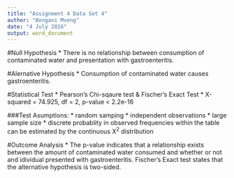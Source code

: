 ```yaml
---
title: "Assignment 4 Data Set 4"
author: "Bongani Mveng"
date: "4 July 2016"
output: word_document
---
```

#Null Hypothesis
* There is no relationship between consumption of contaminated water and presentation with gastroenteritis.

#Alernative Hypothesis
* Consumption of contaminated water causes gastroenteritis.

#Statistical Test
* Pearson's Chi-sqaure test & Fischer's Exact Test
* X-squared = 74.925, df = 2, p-value < 2.2e-16

###Test Asumptions:
* random samping
* independent observations
* large sample size
* discrete probablity in observed frequencies within the table can be estimated by the continuous X^2^ distribution

#Outcome Analysis
* The p-value indicates that a relationship exists between the amount of contaminated water consumed and whether or not and idividual presented with gastroenteritis. Fischer's Exact test states that the alternative hypothesis is two-sided. 


